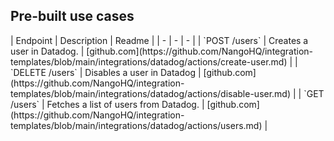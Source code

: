 
## Pre-built use cases

<AccordionGroup>


<Accordion title="Users">
| Endpoint | Description | Readme |
| - | - | - |
| `POST /users` | Creates a user in Datadog. | [github.com](https://github.com/NangoHQ/integration-templates/blob/main/integrations/datadog/actions/create-user.md) |
| `DELETE /users` | Disables a user in Datadog | [github.com](https://github.com/NangoHQ/integration-templates/blob/main/integrations/datadog/actions/disable-user.md) |
| `GET /users` | Fetches a list of users from Datadog. | [github.com](https://github.com/NangoHQ/integration-templates/blob/main/integrations/datadog/actions/users.md) |
</Accordion>

</AccordionGroup>
